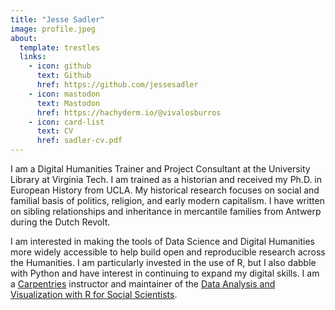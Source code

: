 ```yaml
---
title: "Jesse Sadler"
image: profile.jpeg
about:
  template: trestles
  links:
    - icon: github
      text: Github
      href: https://github.com/jessesadler
    - icon: mastodon
      text: Mastodon
      href: https://hachyderm.io/@vivalosburros
    - icon: card-list
      text: CV
      href: sadler-cv.pdf
---
```


I am a Digital Humanities Trainer and Project Consultant at the University Library at Virginia Tech. I am trained as a historian and received my Ph.D. in European History from UCLA. My historical research focuses on social and familial basis of politics, religion, and early modern capitalism. I have written on sibling relationships and inheritance in mercantile families from Antwerp during the Dutch Revolt.

I am interested in making the tools of Data Science and Digital Humanities more widely accessible to help build open and reproducible research across the Humanities. I am particularly invested in the use of R, but I also dabble with Python and have interest in continuing to expand my digital skills. I am a [Carpentries](https://carpentries.org) instructor and maintainer of the [Data Analysis and Visualization with R for Social Scientists](https://datacarpentry.org/r-socialsci/).
